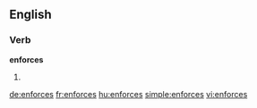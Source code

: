 ==English==

===Verb===
'''enforces'''

# {{third-person singular of|[[enforce]]}}

[[de:enforces]]
[[fr:enforces]]
[[hu:enforces]]
[[simple:enforces]]
[[vi:enforces]]